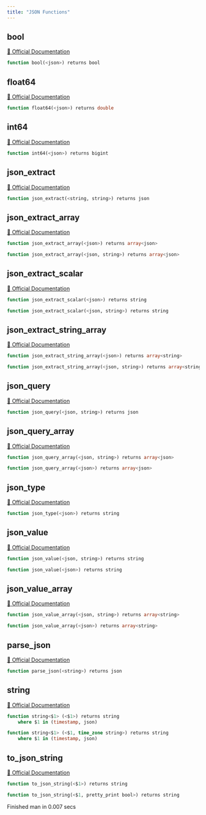 ```yaml
---
title: "JSON Functions"
---
```


## bool
[🔗 Official Documentation](https://cloud.google.com/bigquery/docs/reference/standard-sql/json_functions#bool_for_json)

```sql
function bool(<json>) returns bool
```


## float64
[🔗 Official Documentation](https://cloud.google.com/bigquery/docs/reference/standard-sql/json_functions#float64_for_json)

```sql
function float64(<json>) returns double
```


## int64
[🔗 Official Documentation](https://cloud.google.com/bigquery/docs/reference/standard-sql/json_functions#int64_for_json)

```sql
function int64(<json>) returns bigint
```


## json_extract
[🔗 Official Documentation](https://cloud.google.com/bigquery/docs/reference/standard-sql/json_functions#json_extract)

```sql
function json_extract(<string, string>) returns json
```


## json_extract_array
[🔗 Official Documentation](https://cloud.google.com/bigquery/docs/reference/standard-sql/json_functions#json_extract_array)

```sql
function json_extract_array(<json>) returns array<json>
```


```sql
function json_extract_array(<json, string>) returns array<json>
```


## json_extract_scalar
[🔗 Official Documentation](https://cloud.google.com/bigquery/docs/reference/standard-sql/json_functions#json_extract_scalar)

```sql
function json_extract_scalar(<json>) returns string
```


```sql
function json_extract_scalar(<json, string>) returns string
```


## json_extract_string_array
[🔗 Official Documentation](https://cloud.google.com/bigquery/docs/reference/standard-sql/json_functions#json_extract_string_array)

```sql
function json_extract_string_array(<json>) returns array<string>
```


```sql
function json_extract_string_array(<json, string>) returns array<string>
```


## json_query
[🔗 Official Documentation](https://cloud.google.com/bigquery/docs/reference/standard-sql/json_functions#json_query)

```sql
function json_query(<json, string>) returns json
```


## json_query_array
[🔗 Official Documentation](https://cloud.google.com/bigquery/docs/reference/standard-sql/json_functions#json_query_array)

```sql
function json_query_array(<json, string>) returns array<json>
```


```sql
function json_query_array(<json>) returns array<json>
```


## json_type
[🔗 Official Documentation](https://cloud.google.com/bigquery/docs/reference/standard-sql/json_functions#json_type)

```sql
function json_type(<json>) returns string
```


## json_value
[🔗 Official Documentation](https://cloud.google.com/bigquery/docs/reference/standard-sql/json_functions#json_value)

```sql
function json_value(<json, string>) returns string
```


```sql
function json_value(<json>) returns string
```


## json_value_array
[🔗 Official Documentation](https://cloud.google.com/bigquery/docs/reference/standard-sql/json_functions#json_value_array)

```sql
function json_value_array(<json, string>) returns array<string>
```


```sql
function json_value_array(<json>) returns array<string>
```


## parse_json
[🔗 Official Documentation](https://cloud.google.com/bigquery/docs/reference/standard-sql/json_functions#parse_json)

```sql
function parse_json(<string>) returns json
```


## string
[🔗 Official Documentation](https://cloud.google.com/bigquery/docs/reference/standard-sql/json_functions#string_for_json)

```sql
function string<$1> (<$1>) returns string
	where $1 in (timestamp, json)
```


```sql
function string<$1> (<$1, time_zone string>) returns string
	where $1 in (timestamp, json)
```


## to_json_string
[🔗 Official Documentation](https://cloud.google.com/bigquery/docs/reference/standard-sql/json_functions#to_json_string)

```sql
function to_json_string(<$1>) returns string
```


```sql
function to_json_string(<$1, pretty_print bool>) returns string
```


   Finished man in 0.007 secs

